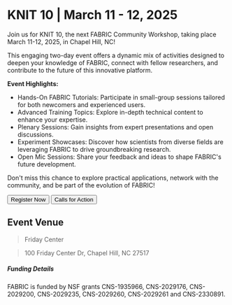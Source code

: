 
# KNIT 10 | March 11 - 12, 2025

Join us for KNIT 10, the next FABRIC Community Workshop, taking place March 11-12, 2025, in Chapel Hill, NC!

This engaging two-day event offers a dynamic mix of activities designed to deepen your knowledge of FABRIC, connect with fellow researchers, and contribute to the future of this innovative platform.

**Event Highlights:**

- Hands-On FABRIC Tutorials: Participate in small-group sessions tailored for both newcomers and experienced users.
- Advanced Training Topics: Explore in-depth technical content to enhance your expertise.
- Plenary Sessions: Gain insights from expert presentations and open discussions.
- Experiment Showcases: Discover how scientists from diverse fields are leveraging FABRIC to drive groundbreaking research.
- Open Mic Sessions: Share your feedback and ideas to shape FABRIC's future development.

Don't miss this chance to explore practical applications, network with the community, and be part of the evolution of FABRIC!

<div class="button-container">
  <Button linkto="/registration">Register Now</Button>
  <Button linkto="/cfa">Calls for Action</Button>
</div>

## Event Venue

> Friday Center

> 100 Friday Center Dr, Chapel Hill, NC 27517

##### Funding Details

FABRIC is funded by NSF grants CNS-1935966, CNS-2029176, CNS-2029200, CNS-2029235, CNS-2029260, CNS-2029261 and CNS-2330891.
